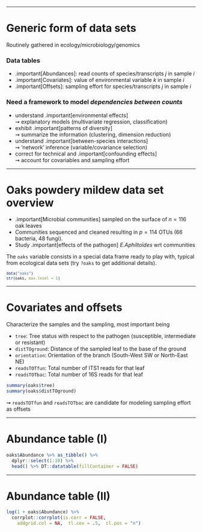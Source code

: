 
---

# Generic form of data sets
  
Routinely gathered in ecology/microbiology/genomics 

### Data tables

  - .important[Abundances]: read counts of species/transcripts $j$ in sample $i$
  - .important[Covariates]: value of environmental variable $k$ in sample $i$
  - .important[Offsets]: sampling effort for species/transcripts $j$ in sample $i$

### Need a framework to model _dependencies between counts_ 

  - understand .important[environmental effects] <br/>
      $\rightsquigarrow$ explanatory models (multivariate regression, classification)
  - exhibit .important[patterns of diversity] <br/>
      $\rightsquigarrow$ summarize the information (clustering, dimension reduction)
  - understand .important[between-species interactions] <br />
      $\rightsquigarrow$ 'network' inference (variable/covariance selection)
  - correct for technical and .important[confounding effects] <br/>
      $\rightsquigarrow$ account for covariables and sampling effort

---

# Oaks powdery mildew data set overview

- .important[Microbial communities] sampled on the surface of $n = 116$ oak leaves
- Communities sequenced and cleaned resulting in $p=114$ OTUs (66 bacteria, 48 fungi).
- Study .important[effects of the pathogen] _E.Aphiltoïdes_ wrt communities

The `oaks` variable consists in a special data frame ready to play with, typical from ecological data sets (try `?oaks` to get additional details).

<small>
```r
data("oaks")
str(oaks, max.level = 1)
```
</small>

---

# Covariates and offsets

Characterize the samples and the sampling, most important being

- `tree`: Tree status with respect to the pathogen (susceptible, intermediate or resistant)
- `distTOground`: Distance of the sampled leaf to the base of the ground
- `orientation`: Orientation of the branch (South-West SW or North-East NE)
- `readsTOTfun`: Total number of ITS1 reads for that leaf
- `readsTOTbac`: Total number of 16S reads for that leaf

```r
summary(oaks$tree)
summary(oaks$distTOground)
```

$\rightsquigarrow$ `readsTOTfun` and `readsTOTbac` are candidate for modeling sampling effort as offsets

---

# Abundance table (I)

```r
oaks$Abundance %>% as_tibble() %>% 
  dplyr::select(1:10) %>% 
  head() %>% DT::datatable(fillContainer = FALSE)
```

---

# Abundance table (II)

```r
log(1 + oaks$Abundance) %>% 
  corrplot::corrplot(is.corr = FALSE,
    addgrid.col = NA,  tl.cex = .5,  cl.pos = "n")
```

